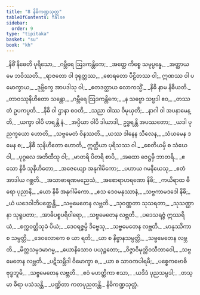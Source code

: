 ```yaml
---
title: "8 နိဓိကဏ္ဍသုတ္တ"
tableOfContents: false
sidebar:
  order: 9
type: "tipitaka"
basket: "su"
book: "kh"
---
```



<DynamicBreadcrumb />

<Division number="1" book="kh" e="ch" v="18" p="10">

<Paragraph number="78" type="verses" book="kh">
_နိဓိံ နိဓေတိ ပုရိသော,_  
_ဂမ္ဘီရေ ဩဒကန္တိကေ;_  
_အတ္ထေ ကိစ္စေ သမုပ္ပန္နေ,_  
_အတ္ထာယ မေ ဘဝိဿတိ._  

</Paragraph>

</Division>
<Division number="2" book="kh" e="ch" v="18" p="9">

<Paragraph number="79" type="verses" book="kh">
_ရာဇတော ဝါ ဒုရုတ္တဿ,_  
_စောရတော ပီဠိတဿ ဝါ;_  
ဣဏဿ ဝါ ပမောက္ခာယ,_  
_ဒုဗ္ဘိက္ခေ အာပဒါသု ဝါ;_  
_ဧတဒတ္ထာယ လောကသ္မိံ,_  
_နိဓိ နာမ နိဓီယတိ._  

</Paragraph>

</Division>
<Division number="3" book="kh" e="ch" v="18" p="9">

<Paragraph number="80" type="verses" book="kh">
_တာဝဿုနိဟိတော သန္တော,_  
_ဂမ္ဘီရေ ဩဒကန္တိကေ;_  
_န သဗ္ဗော သဗ္ဗဒါ ဧဝ,_  
_တဿ တံ ဥပကပ္ပတိ._  

</Paragraph>

</Division>
<Division number="4" book="kh" e="ch" v="18" p="9">

<Paragraph number="81" type="verses" book="kh">
_နိဓိ ဝါ ဌာနာ စဝတိ,_  
_သညာ ဝါဿ ဝိမုယှတိ;_  
_နာဂါ ဝါ အပနာမေန္တိ,_  
_ယက္ခာ ဝါပိ ဟရန္တိ နံ._  

</Paragraph>

</Division>
<Division number="5" book="kh" e="ch" v="18" p="9">

<Paragraph number="82" type="verses" book="kh">
_အပ္ပိယာ ဝါပိ ဒါယာဒါ,_  
ဥဒ္ဓရန္တိ အပဿတော;_  
_ယဒါ ပုညက္ခယော ဟောတိ,_  
_သဗ္ဗမေတံ ဝိနဿတိ._  

</Paragraph>

</Division>
<Division number="6" book="kh" e="ch" v="18" p="9">

<Paragraph number="83" type="verses" book="kh">
_ယဿ ဒါနေန သီလေန,_  
_သံယမေန ဒမေန စ;_  
_နိဓီ သုနိဟိတော ဟောတိ,_  
ဣတ္ထိယာ ပုရိသဿ ဝါ._  

</Paragraph>

</Division>
<Division number="7" book="kh" e="ch" v="18" p="10">

<Paragraph number="84" type="verses" book="kh">
_စေတိယမှိ စ သံဃေ ဝါ,_  
_ပုဂ္ဂလေ အတိထီသု ဝါ;_  
_မာတရိ ပိတရိ စာပိ,_  
_အထော ဇေဋ္ဌမှိ ဘာတရိ._  

</Paragraph>

</Division>
<Division number="8" book="kh" e="ch" v="18" p="10">

<Paragraph number="85" type="verses" book="kh">
_ဧသော နိဓိ သုနိဟိတော,_  
_အဇေယျော အနုဂါမိကော;_  
_ပဟာယ ဂမနီယေသု,_  
_ဧတံ အာဒါယ ဂစ္ဆတိ._  

</Paragraph>

</Division>
<Division number="9" book="kh" e="ch" v="18" p="10">

<Paragraph number="86" type="verses" book="kh">
_အသာဓာရဏမညေသံ,_  
_အစောရာဟရဏော နိဓိ;_  
_ကယိရာထ ဓီရော ပုညာနိ,_  
_ယော နိဓိ အနုဂါမိကော._  

</Paragraph>

</Division>
<Division number="10" book="kh" e="ch" v="18" p="10">

<Paragraph number="87" type="verses" book="kh">
_ဧသ ဒေဝမနုဿာနံ,_  
_သဗ္ဗကာမဒဒေါ နိဓိ;_  
_ယံ ယဒေဝါဘိပတ္ထေန္တိ,_  
_သဗ္ဗမေတေန လဗ္ဘတိ._  

</Paragraph>

</Division>
<Division number="11" book="kh" e="ch" v="18" p="10">

<Paragraph number="88" type="verses" book="kh">
_သုဝဏ္ဏတာ သုသရတာ,_  
_သုသဏ္ဌာနာ သုရူပတာ;_  
_အာဓိပစ္စပရိဝါရော,_  
_သဗ္ဗမေတေန လဗ္ဘတိ._  

</Paragraph>

</Division>
<Division number="12" book="kh" e="ch" v="18" p="10">

<Paragraph number="89" type="verses" book="kh">
_ပဒေသရဇ္ဇံ ဣဿရိယံ,_  
_စက္ကဝတ္တိသုခံ ပိယံ;_  
_ဒေဝရဇ္ဇမ္ပိ ဒိဗ္ဗေသု,_  
_သဗ္ဗမေတေန လဗ္ဘတိ._  

</Paragraph>

</Division>
<Division number="13" book="kh" e="ch" v="18" p="10">

<Paragraph number="90" type="verses" book="kh">
_မာနုဿိကာ စ သမ္ပတ္တိ,_  
_ဒေဝလောကေ စ ယာ ရတိ;_  
_ယာ စ နိဗ္ဗာနသမ္ပတ္တိ,_  
_သဗ္ဗမေတေန လဗ္ဘတိ._  

</Paragraph>

</Division>
<Division number="14" book="kh" e="ch" v="18" p="10">

<Paragraph number="91" type="verses" book="kh">
_မိတ္တသမ္ပဒမာဂမ္မ,_  
_ယောနိသောဝ ပယုဉ္ဇတော;_  
_ဝိဇ္ဇာဝိမုတ္တိဝသီဘာဝေါ,_  
_သဗ္ဗမေတေန လဗ္ဘတိ._  

</Paragraph>

</Division>
<Division number="15" book="kh" e="ch" v="18" p="10">

<Paragraph number="92" type="verses" book="kh">
_ပဋိသမ္ဘိဒါ ဝိမောက္ခာ စ,_  
_ယာ စ သာဝကပါရမီ;_  
_ပစ္စေကဗောဓိ ဗုဒ္ဓဘူမိ,_  
_သဗ္ဗမေတေန လဗ္ဘတိ._  

</Paragraph>

</Division>
<Division number="16" book="kh" e="ch" v="18" p="10">

<Paragraph number="93" type="verses" book="kh">
_ဧဝံ မဟတ္ထိကာ ဧသာ,_  
_ယဒိဒံ ပုညသမ္ပဒါ;_  
_တသ္မာ ဓီရာ ပသံသန္တိ,_  
_ပဏ္ဍိတာ ကတပုညတန္တိ._  


</Paragraph>
</Division>

<Paragraph number="94" type="center" book="kh">
နိဓိကဏ္ဍသုတ္တံ.
</Paragraph>